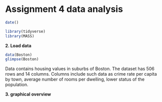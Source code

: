 # Assignment 4 data analysis

```r
date()
```


```r
library(tidyverse)
library(MASS)
```
**2. Load data**
```r
data(Boston)
glimpse(Boston)
```

Data contains housing values in suburbs of Boston. The dataset has 506 rows and 14 columns. Columns include such data as crime rate per capita by town, average number of rooms per dwelling, lower status of the population.

**3. graphical overview**


